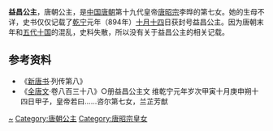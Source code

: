 {{Otheruses|subject=[[唐昭宗|唐昭宗]]之女益昌公主|other=[[梁元帝|梁元帝]]之女'''益昌公主'''|萧含贞}}
{{東亞女性歷史人物
| 名稱=益昌公主
| 身份=[[唐朝|唐朝]]公主
| 畫像=
| 說明=
| 姓=李
| 封爵=[[公主|公主]]
| 位號=
| 封號=益昌公主
| 出生年=
| 婚年=
| 逝世年=
| 諡號=
| 墳墓=
| 父親=[[唐昭宗|唐昭宗]]李晔
|}}
'''益昌公主'''，唐朝公主，是[[中国|中国]][[唐朝|唐朝]]第十九代皇帝[[唐昭宗|唐昭宗]]李晔的第七女。她的生母不详，史书仅仅记载了[[乾宁|乾宁]]元年（894年）[[十月十四|十月十四]]日获封号益昌公主。因为唐朝末年和[[五代十国|五代十国]]的混乱，史料失散，所以没有关于益昌公主的相关记载。
== 参考资料 ==
*《[[新唐书|新唐书]]·列传第八》
*《[[全唐文|全唐文]]·卷八百三十八》○册益昌公主文 维乾宁元年岁次甲寅十月庚申朔十四日甲子，皇帝若曰......咨尔第七女，兰芷芳猷

[[Category:李姓|~]]
[[Category:唐朝公主|Category:唐朝公主]]
[[Category:唐昭宗皇女|Category:唐昭宗皇女]]